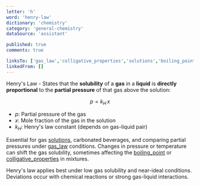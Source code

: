 ```yaml
---
letter: 'h'
word: 'henry-law'
dictionary: 'chemistry'
category: 'general-chemistry'
dataSource: 'assistant'

published: true
comments: true

linksTo: ['gas_law','colligative_properties','solutions','boiling_point']
linkedFrom: []
---
```


<a id="henry_law">Henry's Law</a> - States that the **solubility** of a **gas** in a **liquid** is **directly proportional** to the **partial pressure** of that gas above the solution:

$$
p = k_H \, x
$$

- $p$: Partial pressure of the gas
- $x$: Mole fraction of the gas in the solution
- $k_H$: Henry's law constant (depends on gas-liquid pair)

Essential for gas [solutions](#solutions), carbonated beverages, and comparing partial pressures under [gas_law](#gas_law) conditions. Changes in pressure or temperature can shift the gas solubility, sometimes affecting the [boiling_point](#boiling_point) or [colligative_properties](#colligative_properties) in mixtures.

<Alert type='note'>
Henry's law applies best under low gas solubility and near-ideal conditions. Deviations occur with chemical reactions or strong gas-liquid interactions.
</Alert>

